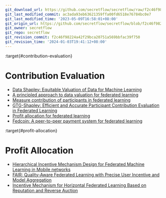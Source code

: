 ```yaml
---
git_download_url: https://github.com/secretflow/secretflow/raw/f2c46f98224a42f29bca20751a569bbfac39f750/docs/awesome-pets/papers/applications/ppml/fl/incentive.md
git_last_modified_commit: ac3ada93eb63621359ffa00fd6518e76784bc0e7
git_last_modified_time: '2023-05-09T16:58:01+08:00'
git_origin_url: https://github.com/secretflow/secretflow/blob/f2c46f98224a42f29bca20751a569bbfac39f750/docs/awesome-pets/papers/applications/ppml/fl/incentive.md
git_owner: secretflow
git_repo: secretflow
git_revision_commit: f2c46f98224a42f29bca20751a569bbfac39f750
git_revision_time: '2024-01-03T19:41:12+08:00'
---
```


:target{#contribution-evaluation}

# Contribution Evaluation

- [Data Shapley: Equitable Valuation of Data for Machine Learning](https://arxiv.org/pdf/1904.02868.pdf)
- [A principled approach to data valuation for federated learning](https://arxiv.org/pdf/2009.06192.pdf)
- [Measure contribution of participants in federated learning](https://arxiv.org/pdf/1909.08525.pdf)
- [GTG-Shapley: Efficient and Accurate Participant Contribution Evaluation in Federated Learning](https://arxiv.org/pdf/2109.02053.pdf)
- [Profit allocation for federated learning](https://hufudb.com/static/paper/2019/BigData2019_Profit%20Allocation%20for%20Federated%20Learning.pdf)
- [Fedcoin: A peer-to-peer payment system for federated learning](https://arxiv.org/pdf/2002.11711.pdf)

:target{#profit-allocation}

# Profit Allocation

- [Hierarchical Incentive Mechanism Design for Federated Machine Learning in Mobile networks](https://dr.ntu.edu.sg/bitstream/10356/144299/2/Hierarchical%20Incentive%20Mechanism%20Design%20for%20Federated%20Machine%20Learning%20in%20Mobile%20Networks.pdf)
- [FAIR: Quality-Aware Federated Learning with Precise User Incentive and Model Aggregation](https://www.cs.sjtu.edu.cn/~yichao/assets/publications/infocom21_deng.pdf)
- [Incentive Mechanism for Horizontal Federated Learning Based on Reputation and Reverse Auction](https://dl.acm.org/doi/abs/10.1145/3442381.3449888)

